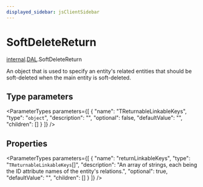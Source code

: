 ```yaml
---
displayed_sidebar: jsClientSidebar
---
```



# SoftDeleteReturn

[internal](../../internal/modules/admin_discounts.internal.internal-1.mdx).[DAL](../../internal-1/modules/admin_discounts.internal.internal-1.DAL.mdx).SoftDeleteReturn

An object that is used to specify an entity's related entities that should be soft-deleted when the main entity is soft-deleted.

## Type parameters

<ParameterTypes parameters={[
  {
    "name": "TReturnableLinkableKeys",
    "type": "`object`",
    "description": "",
    "optional": false,
    "defaultValue": "",
    "children": []
  }
]} />

## Properties

<ParameterTypes parameters={[
  {
    "name": "returnLinkableKeys",
    "type": "`TReturnableLinkableKeys`[]",
    "description": "An array of strings, each being the ID attribute names of the entity's relations.",
    "optional": true,
    "defaultValue": "",
    "children": []
  }
]} />
